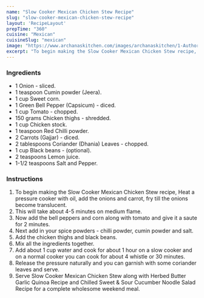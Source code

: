 ---
name: "Slow Cooker Mexican Chicken Stew Recipe"
slug: "slow-cooker-mexican-chicken-stew-recipe"
layout: 'RecipeLayout'
prepTime: "360"
cuisine: "Mexican"
cuisineSlug: "mexican"
image: "https://www.archanaskitchen.com/images/archanaskitchen/1-Author/Shaheen_Ali/MEXICAN_CHICKEN_STEW_SLOW_COOKER.jpg"
excerpt: "To begin making the Slow Cooker Mexican Chicken Stew recipe, Heat a pressure cooker with oil, add the onions and carrot, fry till the onions become translucent"
---

### Ingredients

- 1 Onion - sliced.
- 1 teaspoon Cumin powder (Jeera).
- 1 cup Sweet corn.
- 1 Green Bell Pepper (Capsicum) - diced.
- 1 cup Tomato - chopped.
- 150 grams Chicken thighs - shredded.
- 1 cup Chicken stock.
- 1 teaspoon Red Chilli powder.
- 2 Carrots (Gajjar) - diced.
- 2 tablespoons Coriander (Dhania) Leaves - chopped.
- 1 cup Black beans - (optional).
- 2 teaspoons Lemon juice.
- 1-1/2 teaspoons Salt and Pepper.

### Instructions

1. To begin making the Slow Cooker Mexican Chicken Stew recipe, Heat a pressure cooker with oil, add the onions and carrot, fry till the onions become translucent.
1. This will take about 4-5 minutes on medium flame.
1. Now add the bell peppers and corn along with tomato and give it a saute for 2 minutes.
1. Next add in your spice powders - chilli powder, cumin powder and salt.
1. Add the chicken thighs and black beans.
1. Mix all the ingredients together.
1. Add about 1 cup water and cook for about 1 hour on a slow cooker and on a normal cooker you can cook for about 4 whistle or 30 minutes.
1. Release the pressure naturally and you can garnish with some coriander leaves and serve.
1. Serve Slow Cooker Mexican Chicken Stew along with Herbed Butter Garlic Quinoa Recipe and Chilled Sweet & Sour Cucumber Noodle Salad Recipe for a complete wholesome weekend meal.
